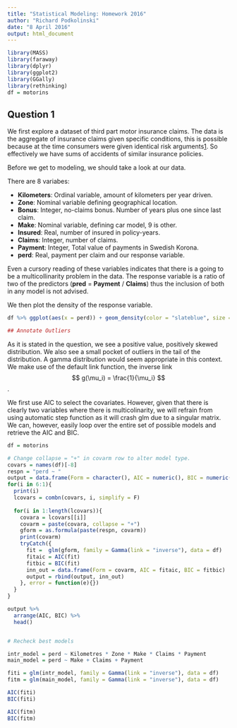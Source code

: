```yaml
---
title: "Statistical Modeling: Homework 2016"
author: "Richard Podkolinski"
date: "8 April 2016"
output: html_document
---
```


```r
library(MASS)
library(faraway)
library(dplyr)
library(ggplot2)
library(GGally)
library(rethinking)
df = motorins
```

## Question 1

We first explore a dataset of third part motor insurance claims. The data is the aggregate of insurance claims given specific conditions, this is possible because at the time consumers were given identical risk arguments[1]. So effectively we have sums of accidents of similar insurance policies.

Before we get to modeling, we should take a look at our data. 

There are 8 variabes:

- **Kilometers**: Ordinal variable, amount of kilometers per year driven.
- **Zone**: Nominal variable defining geographical location.
- **Bonus**: Integer, no-claims bonus. Number of years plus one since last claim.
- **Make**: Nominal variable, defining car model, 9 is other.
- **Insured**: Real, number of insured in policy-years.
- **Claims**: Integer, number of claims.
- **Payment**: Integer, Total value of payments in Swedish Korona. 
- **perd**: Real, payment per claim and our response variable.

Even a cursory reading of these variables indicates that there is a going to be a multicollinarity problem in the data. The response variable is a ratio of two of the predictors (**pred** = **Payment** / **Claims**) thus the inclusion of both in any model is not advised. 


We then plot the density of the response variable. 

```r
df %>% ggplot(aes(x = perd)) + geom_density(color = "slateblue", size = 1) + theme_bw() + ggtitle("Density of Payment per Claim")

## Annotate Outliers 
```

As it is stated in the question, we see a positive value, positively skewed distribution. We also see a small pocket of outliers in the tail of the distribution. A gamma distribution would seem appropriate in this context. We make use of the default link function, the inverse link $$ g(\mu_i) = \frac{1}{\mu_i} $$. 

We first use AIC to select the covariates. However, given that there is clearly two variables where there is multicolinarity, we will refrain from using automatic step function as it will crash glm due to a singular matrix. We can, however, easily loop over the entire set of possible models and retrieve the AIC and BIC. 



```r
df = motorins

# Change collapse = "+" in covarm row to alter model type.
covars = names(df)[-8]
respn = "perd ~ "
output = data.frame(Form = character(), AIC = numeric(), BIC = numeric())
for(i in 6:1){
  print(i)
  lcovars = combn(covars, i, simplify = F)  
  
  for(i in 1:length(lcovars)){
    covara = lcovars[[i]]
    covarm = paste(covara, collapse = "+")
    gform = as.formula(paste(respn, covarm))
    print(covarm)
    tryCatch({
      fit =  glm(gform, family = Gamma(link = "inverse"), data = df)
      fitaic = AIC(fit)
      fitbic = BIC(fit)
      inn_out = data.frame(Form = covarm, AIC = fitaic, BIC = fitbic)
      output = rbind(output, inn_out)
    }, error = function(e){})
  }
}

output %>%
  arrange(AIC, BIC) %>%
  head()


# Recheck best models

intr_model = perd ~ Kilometres * Zone * Make * Claims * Payment
main_model = perd ~ Make + Claims + Payment

fiti = glm(intr_model, family = Gamma(link = "inverse"), data = df)
fitm = glm(main_model, family = Gamma(link = "inverse"), data = df)

AIC(fiti)
BIC(fiti)

AIC(fitm)
BIC(fitm)



```



[1]: http://www.statsci.org/data/general/motorins.html    "Motorins"